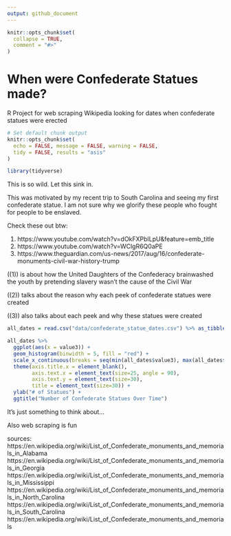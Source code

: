 ```yaml
---
output: github_document
---
```


<!-- README.md is generated from README.Rmd. Please edit that file -->

```r
knitr::opts_chunk$set(
  collapse = TRUE,
  comment = "#>"
)
```

# When were Confederate Statues made?

<!-- badges: start -->
<!-- badges: end -->

R Project for web scraping Wikipedia looking for dates when confederate statues were erected


```r
# Set default chunk output
knitr::opts_chunk$set(
  echo = FALSE, message = FALSE, warning = FALSE,
  tidy = FALSE, results = "asis"
)

library(tidyverse)
```

This is so wild. Let this sink in.

This was motivated by my recent trip to South Carolina and seeing my first confederate statue. I am not sure why we glorify these people who fought for people to be enslaved.

Check these out btw:

1. https://www.youtube.com/watch?v=dOkFXPblLpU&feature=emb_title
2. https://www.youtube.com/watch?v=WClgR6Q0aPE
3. https://www.theguardian.com/us-news/2017/aug/16/confederate-monuments-civil-war-history-trump

((1)) is about how the United Daughters of the Confederacy brainwashed the youth by pretending slavery wasn't the cause of the Civil War

((2)) talks about the reason why each peek of confederate statues were created

((3)) also talks about each peek and why these statues were created

```r
all_dates = read.csv("data/confederate_statue_dates.csv") %>% as_tibble()
```

```r
all_dates %>%
  ggplot(aes(x = value3)) +
  geom_histogram(binwidth = 5, fill = "red") +
  scale_x_continuous(breaks = seq(min(all_dates$value3), max(all_dates$value3), by = 5)) +
  theme(axis.title.x = element_blank(),
        axis.text.x = element_text(size=25, angle = 90),
        axis.text.y = element_text(size=30),
        title = element_text(size=30)) +
  ylab("# of Statues") +
  ggtitle("Number of Confederate Statues Over Time")
```

It's just something to think about...

Also web scraping is fun



sources:  
https://en.wikipedia.org/wiki/List_of_Confederate_monuments_and_memorials_in_Alabama
https://en.wikipedia.org/wiki/List_of_Confederate_monuments_and_memorials_in_Georgia
https://en.wikipedia.org/wiki/List_of_Confederate_monuments_and_memorials_in_Mississippi
https://en.wikipedia.org/wiki/List_of_Confederate_monuments_and_memorials_in_North_Carolina
https://en.wikipedia.org/wiki/List_of_Confederate_monuments_and_memorials_in_South_Carolina
https://en.wikipedia.org/wiki/List_of_Confederate_monuments_and_memorials

